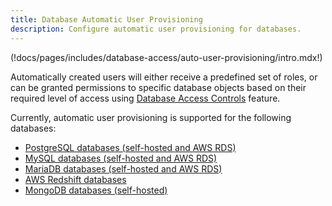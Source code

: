 ```yaml
---
title: Database Automatic User Provisioning 
description: Configure automatic user provisioning for databases.
---
```


(!docs/pages/includes/database-access/auto-user-provisioning/intro.mdx!)

Automatically created users will either receive a predefined set of roles, or can be granted permissions to specific database objects based on their required level of access using [Database Access Controls](./auto-user-provisioning/database-access-controls.mdx) feature.

Currently, automatic user provisioning is supported for the following databases:
- [PostgreSQL databases (self-hosted and AWS RDS)](./auto-user-provisioning/postgres.mdx)
- [MySQL databases (self-hosted and AWS RDS)](./auto-user-provisioning/mysql.mdx)
- [MariaDB databases (self-hosted and AWS RDS)](./auto-user-provisioning/mariadb.mdx)
- [AWS Redshift databases](./auto-user-provisioning/aws-redshift.mdx)
- [MongoDB databases (self-hosted)](./auto-user-provisioning/mongodb.mdx)



